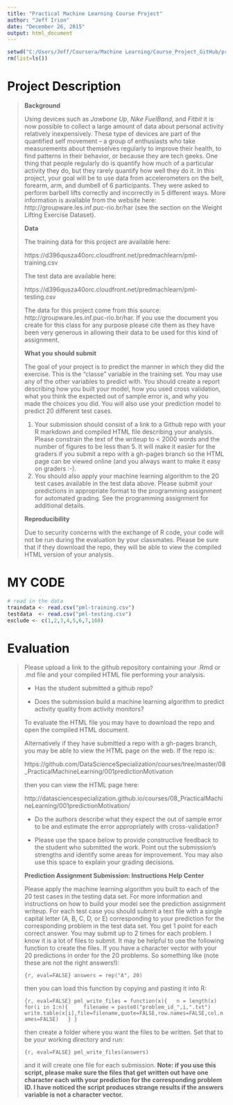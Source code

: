 ```yaml
---
title: "Practical Machine Learning Course Project"
author: "Jeff Irion"
date: "December 26, 2015"
output: html_document
---
```


```r
setwd("C:/Users/Jeff/Coursera/Machine Learning/Course_Project_GitHub/practicalmachinelearning")
rm(list=ls())
```



# Project Description

> **Background**
> 
> Using devices such as *Jawbone Up*, *Nike FuelBand*, and *Fitbit* it is now possible to collect a large amount of data about personal activity relatively inexpensively. These type of devices are part of the quantified self movement -- a group of enthusiasts who take measurements about themselves regularly to improve their health, to find patterns in their behavior, or because they are tech geeks. One thing that people regularly do is quantify how much of a particular activity they do, but they rarely quantify how well they do it. In this project, your goal will be to use data from accelerometers on the belt, forearm, arm, and dumbell of 6 participants. They were asked to perform barbell lifts correctly and incorrectly in 5 different ways. More information is available from the website here: http://groupware.les.inf.puc-rio.br/har (see the section on the Weight Lifting Exercise Dataset). 
> 
> 
> 
> **Data**
> 
> The training data for this project are available here: 
> 
> https://d396qusza40orc.cloudfront.net/predmachlearn/pml-training.csv
> 
> The test data are available here: 
> 
> https://d396qusza40orc.cloudfront.net/predmachlearn/pml-testing.csv
> 
> The data for this project come from this source: http://groupware.les.inf.puc-rio.br/har. If you use the document you create for this class for any purpose please cite them as they have been very generous in allowing their data to be used for this kind of assignment. 
> 
> 
> 
> **What you should submit**
> 
> The goal of your project is to predict the manner in which they did the exercise. This is the "classe" variable in the training set. You may use any of the other variables to predict with. You should create a report describing how you built your model, how you used cross validation, what you think the expected out of sample error is, and why you made the choices you did. You will also use your prediction model to predict 20 different test cases. 
> 
> 1. Your submission should consist of a link to a Github repo with your R markdown and compiled HTML file describing your analysis. Please constrain the text of the writeup to < 2000 words and the number of figures to be less than 5. It will make it easier for the graders if you submit a repo with a gh-pages branch so the HTML page can be viewed online (and you always want to make it easy on graders :-).
> 2. You should also apply your machine learning algorithm to the 20 test cases available in the test data above. Please submit your predictions in appropriate format to the programming assignment for automated grading. See the programming assignment for additional details. 
> 
> 
> 
> **Reproducibility**
> 
> Due to security concerns with the exchange of R code, your code will not be run during the evaluation by your classmates. Please be sure that if they download the repo, they will be able to view the compiled HTML version of your analysis. 




# MY CODE

```r
# read in the data
traindata <- read.csv("pml-training.csv")
testdata  <- read.csv("pml-testing.csv")
exclude <- c(1,2,3,4,5,6,7,160)

```




# Evaluation

> Please upload a link to the github repository containing your .Rmd or .md file and your compiled HTML file performing your analysis. 
> 
> * Has the student submitted a github repo?
> 
> * Does the submission build a machine learning algorithm to predict activity quality from activity monitors?
> 
> To evaluate the HTML file you may have to download the repo and open the compiled HTML document. 
> 
> Alternatively if they have submitted a repo with a gh-pages branch, you may be able to view the HTML page on the web. If the repo is: 
> 
> https://github.com/DataScienceSpecialization/courses/tree/master/08_PracticalMachineLearning/001predictionMotivation
> 
> then you can view the HTML page here: 
> 
> http://datasciencespecialization.github.io/courses/08_PracticalMachineLearning/001predictionMotivation/
> 
> * Do the authors describe what they expect the out of sample error to be and estimate the error appropriately with cross-validation?
> 
> * Please use the space below to provide constructive feedback to the student who submitted the work. Point out the submission's strengths and identify some areas for improvement. You may also use this space to explain your grading decisions.
> 
> 
> 
> **Prediction Assignment Submission: Instructions Help Center**
> 
> Please apply the machine learning algorithm you built to each of the 20 test cases in the testing data set. For more information and instructions on how to build your model see the prediction assignment writeup. For each test case you should submit a text file with a single capital letter (A, B, C, D, or E) corresponding to your prediction for the corresponding problem in the test data set. You get 1 point for each correct answer. You may submit up to 2 times for each problem. I know it is a lot of files to submit. It may be helpful to use the following function to create the files. If you have a character vector with your 20 predictions in order for the 20 problems. So something like (note these are not the right answers!):
> 
> ```{r, eval=FALSE}
> answers = rep("A", 20)
> ```
> 
> then you can load this function by copying and pasting it into R:
> 
> ```{r, eval=FALSE}
> pml_write_files = function(x){
>   n = length(x)
>   for(i in 1:n){
>     filename = paste0("problem_id_",i,".txt")
>     write.table(x[i],file=filename,quote=FALSE,row.names=FALSE,col.names=FALSE)
>   }
> }
> ```
> 
> then create a folder where you want the files to be written. Set that to be your working directory and run:
> 
> ```{r, eval=FALSE}
> pml_write_files(answers)
> ```
> 
> and it will create one file for each submission. **Note: if you use this script, please make sure the files that get written out have one character each with your prediction for the corresponding problem ID. I have noticed the script produces strange results if the answers variable is not a character vector.**